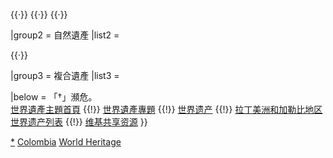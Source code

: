 {{Navbox
|name  = 哥伦比亚世界遗产
|title = {{flagdeco|COL}} [[哥伦比亚世界遗产列表|哥伦比亚世界遗产]]
|state = autocollapse
|image = {{location map+ |Colombia |caption= |places=
<!-- 文化遺產 /-->
         <!-- ↓1221哥倫比亞咖啡文化景觀 /-->
             {{location map~ |Colombia |label=1121 |position= |link= |mark=Blue 0080ff pog.svg |marksize=4
                |lat_deg=5 |lat_min=28 |lat_sec=18 |lat_dir=N
                |lon_deg=75 |lon_min=40 |lon_sec=54 |lon_dir=W
             }}
             {{location map~ |Colombia |label= |position= |link= |mark=Blue 0080ff pog.svg |marksize=4
                |lat_deg=5 |lat_min=20 |lat_sec=2 |lat_dir=N
                |lon_deg=75 |lon_min=42 |lon_sec=39 |lon_dir=W
             }}
             {{location map~ |Colombia |label= |position= |link= |mark=Blue 0080ff pog.svg |marksize=4
                |lat_deg=5 |lat_min=17 |lat_sec=22 |lat_dir=N
                |lon_deg=75 |lon_min=31 |lon_sec=16 |lon_dir=W
             }}
             {{location map~ |Colombia |label= |position= |link= |mark=Blue 0080ff pog.svg |marksize=4
                |lat_deg=4 |lat_min=27 |lat_sec=10 |lat_dir=N
                |lon_deg=75 |lon_min=41 |lon_sec=47 |lon_dir=W
             }}
             {{location map~ |Colombia |label= |position= |link= |mark=Blue 0080ff pog.svg |marksize=4
                |lat_deg=4 |lat_min=9 |lat_sec=35 |lat_dir=N
                |lon_deg=76 |lon_min=23 |lon_sec=41 |lon_dir=W
             }}
             {{location map~ |Colombia |label= |position= |link= |mark=Blue 0080ff pog.svg |marksize=4
                |lat_deg=5 |lat_min=2 |lat_sec=11 |lat_dir=N
                |lon_deg=75 |lon_min=56 |lon_sec=29 |lon_dir=W
             }}
         <!-- ↑1221哥倫比亞咖啡文化景觀 /-->
             {{location map~ |Colombia |label=285 |position= |link=卡塔赫纳 (哥伦比亚) |mark=Blue 0080ff pog.svg 
                |lat_deg=10 |lat_min=25 |lat_sec=0 |lat_dir=N
                |lon_deg=75 |lon_min=31 |lon_sec=60 |lon_dir=W
             }}
             {{location map~ |Colombia |label=742 |position= |link=聖克魯斯德蒙波斯 |mark=Blue 0080ff pog.svg 
                |lat_deg=9 |lat_min=13 |lat_sec=60 |lat_dir=N
                |lon_deg=74 |lon_min=25 |lon_sec=60 |lon_dir=W
             }}
             {{location map~ |Colombia |label=743 |position= |link= |mark=Blue 0080ff pog.svg 
                |lat_deg=2 |lat_min=34 |lat_sec=0 |lat_dir=N
                |lon_deg=76 |lon_min=1 |lon_sec=60 |lon_dir=W
             }}
             {{location map~ |Colombia |label=744 |position= |link=圣阿古斯丁考古公园 |mark=Blue 0080ff pog.svg 
                |lat_deg=1 |lat_min=55 |lat_sec=0 |lat_dir=N
                |lon_deg=76 |lon_min=13 |lon_sec=60 |lon_dir=W
             }}
<!-- 自然遺產 /-->
             {{location map~ |Colombia |label=711 |position= |link= |mark=Green 00ff00 pog.svg 
                |lat_deg=7 |lat_min=40 |lat_sec=0 |lat_dir=N
                |lon_deg=77 |lon_min=0 |lon_sec=0 |lon_dir=W
             }}
             {{location map~ |Colombia |label=1216 |position= |link=马尔佩洛岛 |mark=Green 00ff00 pog.svg 
                |lat_deg=3 |lat_min=58 |lat_sec=0 |lat_dir=N
                |lon_deg=81 |lon_min=36 |lon_sec=60 |lon_dir=W
             }}
         }}

|basestyle  = background:#D1E5F2;
|titlestyle = background-color: #B5D8EF
|belowstyle = font-size:85%;

|group1 = 文化遺產
|list1  = <div>
{{nowrap|{{colortext|285|c=blue}}：[[卡塔赫纳 (哥伦比亚)|卡塔赫纳的港口、要塞和古迹群]]}}{{·}}
{{nowrap|{{colortext|742|c=blue}}：[[聖克魯斯德蒙波斯|圣克鲁斯德蒙波斯的历史中心]]}}{{·}}
{{nowrap|{{colortext|743|c=blue}}：{{tsl|en|Tierradentro|铁拉登特罗|鐵拉登特羅國家考古公園}}}}{{·}}
{{nowrap|{{colortext|744|c=blue}}：[[圣阿古斯丁考古公园]]}}{{·}}
{{nowrap|{{colortext|1121|c=blue}}：{{tsl|en|Coffee-Growers Axis|哥倫比亞咖啡產區|哥倫比亞咖啡文化景觀}}}}
</div>

|group2 = 自然遺產
|list2  = <div>
{{nowrap|{{colortext|711|c=limegreen}}{{smallsup|†}}：[[洛斯卡蒂奥斯国家公园]]}}{{·}}
{{nowrap|{{colortext|1216|c=limegreen}}：[[马尔佩洛岛|马尔佩洛岛动植物保护区]]}}
</div>

|group3 = 複合遺產
|list3  = 


|below = 「†」瀕危。<br/>[[Portal:世界遗产|世界遺產主題首頁]] {{!}} [[WikiProject:世界遗产|世界遺產專題]] {{!}} [[世界遗产]] {{!}} [[拉丁美洲和加勒比地区世界遗产列表]] {{!}} [[:Commons:Category:World Heritage Sites in Colombia|维基共享资源]]
}}<noinclude>
{{collapsible option}}
[[Category:哥倫比亞世界遺產|*]]
[[Category:拉丁美洲和加勒比地區世界遺產模板|Colombia]]
[[Category:哥伦比亚模板|World Heritage]]
</noinclude>
